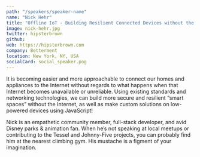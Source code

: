 ```yaml
---
path: "/speakers/speaker-name"
name: "Nick Hehr"
title: "Offline IoT - Building Resilient Connected Devices without the Internet"
image: nick-hehr.jpg
twitter: hipsterbrown
github:
web: https://hipsterbrown.com
company: Betterment
location: New York, NY, USA
socialCard: social_speaker.png
---
```


<p>
  It is becoming easier and more approachable to connect our homes and appliances to the Internet without regards
  to what happens when that Internet becomes unavailable or unreliable. Using existing standards and networking
  technologies, we can build more secure and resilient “smart spaces” without the Internet, as well as make
  custom solutions on low-powered devices using JavaScript!
</p>

<p>
  Nick is an empathetic community member, full-stack developer, and avid Disney parks & animation fan.
  When he’s not speaking at local meetups or contributing to the Tessel and Johnny-Five projects,
  you can probably find him at the nearest climbing gym. His mustache is a figment of your imagination.
</p>
